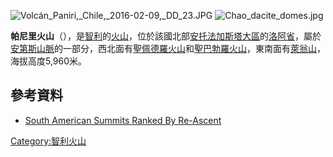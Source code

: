 [[Image:Volcán_Paniri,_Chile,_2016-02-09,_DD_23.JPG|right]]
[[Image:Chao_dacite_domes.jpg|thumb]]

{{Coord|22|3|33|S|68|13|42|W|display=title}}

'''帕尼里火山'''（{{lang-es|Paniri}}），是[[智利|智利]]的[[火山|火山]]，位於該國北部[[安托法加斯塔大區|安托法加斯塔大區]]的[[洛阿省|洛阿省]]，屬於[[安第斯山脈|安第斯山脈]]的一部分，西北面有[[聖佩德羅火山_(智利)|聖佩德羅火山]]和[[聖巴勃羅火山|聖巴勃羅火山]]，東南面有[[萊翁山|萊翁山]]，海拔高度5,960米。

==參考資料==
* [http://www.viewfinderpanoramas.org/reascent/SOAMTO950m.html South American Summits Ranked By Re-Ascent] {{Wayback|url=http://www.viewfinderpanoramas.org/reascent/SOAMTO950m.html |date=20120919142313 }}

{{Chile-geo-stub}}
[[Category:智利火山|Category:智利火山]]